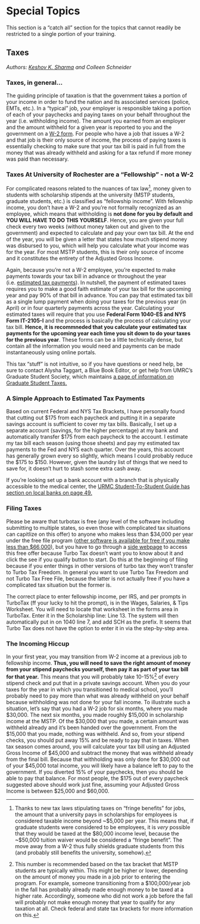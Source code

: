 # Special Topics {-}

This section is a "catch all" section for the topics that cannot readily be restricted to a single portion of your training.

## Taxes {-}

*Authors: [Keshov K. Sharma](mailto:keshov_sharma@urmc.rochester.edu) and Colleen Schneider*

### Taxes, in general... {-}

The guiding principle of taxation is that the government takes a portion of your income in order to fund the nation and its associated services (police, EMTs, etc.). In a "typical" job, your employer is responsible taking a portion of each of your paychecks and paying taxes on your behalf throughout the year (i.e. withholding income). The amount you earned from an employer and the amount withheld for a given year is reported to you and the government on a [W-2 form](https://www.irs.gov/forms-pubs/about-form-w-2). For people who have a job that issues a W-2 and that job is their only source of income, the process of paying taxes is essentially checking to make sure that your tax bill is paid in full from the money that was already withheld and asking for a tax refund if more money was paid than necessary.

### Taxes At University of Rochester are a "Fellowship" - not a W-2 {-}

For complicated reasons related to the nuances of tax law[^1], money given to students with scholarship stipends at the university (MSTP students, graduate students, etc.) is classified as "fellowship income". With fellowship income, you don't have a W-2 and you're not formally recognized as an employee, which means that withholding is **not done for you by default and YOU WILL HAVE TO DO THIS YOURSELF**. Hence, you are given your full check every two weeks (without money taken out and given to the government) and expected to calculate and pay your own tax bill. At the end of the year, you will be given a letter that states how much stipend money was disbursed to you, which will help you calculate what your income was for the year. For most MSTP students, this is their only source of income and it constitutes the entirety of the Adjusted Gross Income. 

Again, because you're not a W-2 employee, you're expected to make payments towards your tax bill in advance or throughout the year (i.e. [estimated tax payments](https://www.irs.gov/businesses/small-businesses-self-employed/estimated-taxes)). In nutshell, the payment of estimated taxes requires you to make a good faith estimate of your tax bill for the upcoming year and pay 90% of that bill in advance. You can pay that estimated tax bill as a single lump payment when doing your taxes for the previous year (in April) or in four quarterly payments across the year. Calculating your estimated taxes will require that you use **Federal Form 1040-ES and NYS Form IT-2105-I** and the process is basically the process of calculating your tax bill. **Hence, it is recommneded that you calculate your estimated tax payments for the upcoming year each time you sit down to do your taxes for the previous year**. These forms can be a little technically dense, but contain all the information you would need and payments can be made instantaneously using online portals.

This tax "stuff" is not intuitive, so if you have questions or need help, be sure to contact Alysha Taggart, a Blue Book Editor, or get help from UMRC's Graduate Student Society, which maintains [a page of information on Graduate Student Taxes.](https://www.urmc.rochester.edu/education/graduate/current-students/graduate-student-society/tax-information-for-graduate-students.aspx)

### A Simple Approach to Estimated Tax Payments {-}

Based on current Federal and NYS Tax Brackets, I have personally found that cutting out $175 from each paycheck and putting it in a separate savings account is sufficient to cover my tax bills. Basically, I set up a separate account (savings, for the higher percentage) at my bank and automatically transfer $175 from each paycheck to the account. I estimate my tax bill each season (using those sheets) and pay my estimated tax payments to the Fed and NYS each quarter. Over the years, this account has generally grown every so slightly, which means I could probably reduce the $175 to $150. However, given the laundry list of things that we need to save for, it doesn't hurt to stash some extra cash away. 

If you're looking set up a bank account with a branch that is physically accessible to the medical center, the [URMC Student-To-Student Guide has section on local banks on page 49.](https://www.urmc.rochester.edu/medialibraries/urmcmedia/education/md/documents/bluebook.pdf)

### Filing Taxes {-}

Please be aware that turbotax is free (any level of the software including submitting to multiple states, so even those with complicated tax situations can capitlize on this offer) to anyone who makes less than $34,000 per year under the free file program ([other software is available for free if you make less than $66,000](https://apps.irs.gov/app/freeFile/)), but you have to go through a [side webpage](https://turbotax.intuit.com/taxfreedom/) to access this free offer because Turbo Tax doesn’t want you to know about it and click the see if you qualify button to start. Do this at the beginning of filing because if you enter things in other versions of turbo tax they won’t transfer to Turbo Tax Freedom. In general you want to use Turbo Tax Freedom and not Turbo Tax Free File, because the latter is not actually free if you have a complicated tax situation but the former is. 

The correct place to enter fellowship income, per IRS, and per prompts in TurboTax (ff your lucky to hit the prompt), is in the Wages, Salaries, & Tips Worksheet. You will need to locate that worksheet in the forms area in TurboTax. Enter it in the Scholarship line: Line 13. The system will then automatically put in on 1040 line 7, and add SCH as the prefix. It seems that Turbo Tax does not have the option to enter it in via the step-by-step area. 

### The Incoming Hiccup {-}

In your first year, you may transition from W-2 income at a previous job to fellowship income. **Thus, you will need to save the right amount of money from your stipend paychecks yourself, then pay it as part of your tax bill for that year.**  This means that you will probably take 10-15%[^2] of every stipend check and put that in a private savings account. When you do your taxes for the year in which you transitioned to medical school, you'll probably need to pay more than what was already withheld on your behalf because withholding was not done for your fall income. To illustrate such a situation, let's say that you had a W-2 job for six months, where you made $30,000. The next six months, you made roughly $15,000 in scholarship income at the MSTP. Of the $30,000 that you made, a certain amount was withheld already and it's been handed over the government. From the $15,000 that you made, nothing was withheld. And so, from your stipend checks, you should put away 15% and be ready to pay that in taxes. When tax season comes around, you will calculate your tax bill using an Adjusted Gross Income of $45,000 and subtract the money that was withheld already from the final bill. Because that withholding was only done for $30,000 out of your $45,000 total income, you will likely have a balance left to pay to the government. If you diverted 15% of your paychecks, then you should be able to pay that balance. For most people, the $175 out of every paycheck suggested above should work just fine, assuming your Adjusted Gross Income is between $25,000 and $60,000. 

[^1]: Thanks to new tax laws stipulating taxes on "fringe benefits" for jobs, the amount that a university pays in scholarships for employees is considered taxable income beyond ~$5,000 per year. This means that, if graduate students were considered to be employees, it is *very* possible that they would be taxed at the $80,000 income level, because the ~$50,000 tuition waiver would be considered a "fringe benefit". The move away from a W-2 thus fully shields graduate students from this (and probably still benefits the university, somehow). 

[^2]: This number is recommended based on the tax bracket that MSTP students are typically within. This might be higher or lower, depending on the amount of money you made in a job prior to entering the program. For example, someone transitioning from a $100,000/year job in the fall has probably already made enough money to be taxed at a higher rate. Accordingly, someone who did not work a job before the fall will probably not make enough money that year to qualify for any taxation at all. Check federal and state tax brackets for more information on this.
